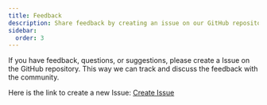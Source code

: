 ```yaml
---
title: Feedback
description: Share feedback by creating an issue on our GitHub repository to discuss with the community.
sidebar:
  order: 3
---
```


If you have feedback, questions, or suggestions, please create a Issue on the GitHub repository. This way we can track and discuss the feedback with the community.

Here is the link to create a new Issue: <a href="https://github.com/ugurkocde/intunemacadmins/issues" target="_blank">Create Issue</a>